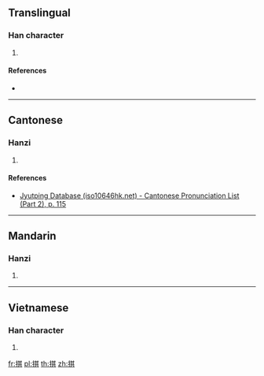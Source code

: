 ==Translingual==

===Han character===
{{Han char|rn=64|rad=手|as=08|sn=11|four=54081|canj=QTMC|ids=⿰扌其}}

# {{defn|Han|sort=手08}}

====References====
* {{Han ref|kx=0437.120|dkj=12254|dj=0787.020|hdz=31891.040|uh=6391|ud=25489|bh=D5A4|bd=54692}}

----

==Cantonese==

===Hanzi===
{{yue-hanzi|jyut=[[kei4]]|y=kei4}}

# {{defn|lang=yue|sort=手08}}

====References====
* [http://www.iso10646hk.net/jp/document/download.jsp Jyutping Database (iso10646hk.net) - Cantonese Pronunciation List (Part 2), p. 115]

----

==Mandarin==

===Hanzi===
{{cmn-hanzi|pin=[[qí]] ([[qi2]])|wg=ch'i<sup>2</sup>}}

# {{defn|lang=cmn|sort=手08}}

----

==Vietnamese==

===Han character===
{{vi-readings|rs=手08|hanviet=cài}}

# {{defn|lang=vi|sort=手08}}

[[fr:掑]]
[[pl:掑]]
[[th:掑]]
[[zh:掑]]